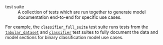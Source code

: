 test suite
: A collection of tests which are run together to generate model documentation end-to-end for specific use cases. 

For example, the [`classifier_full_suite`](/validmind/validmind/test_suites/classifier.qmd#classifierfullsuite){target="_blank"} test suite runs tests from the [`tabular_dataset`](/validmind/validmind/test_suites/tabular_datasets.qmd){target="_blank"} and [`classifier`](/validmind/validmind/test_suites/classifier.qmd){target="_blank"} test suites to fully document the data and model sections for binary classification model use cases.